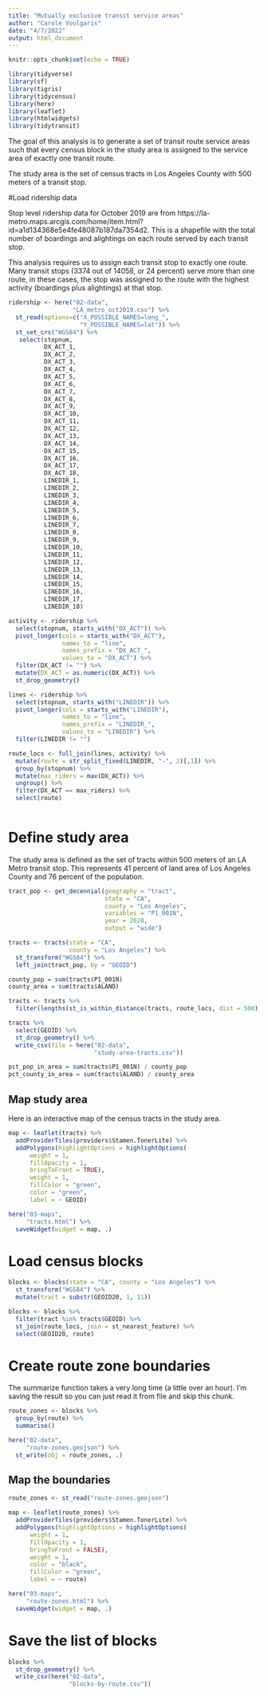 ```yaml
---
title: "Mutually exclusive transit service areas"
author: "Carole Voulgaris"
date: "4/7/2022"
output: html_document
---
```


```r
knitr::opts_chunk$set(echo = TRUE)
```

```r
library(tidyverse)
library(sf)
library(tigris)
library(tidycensus)
library(here)
library(leaflet)
library(htmlwidgets)
library(tidytransit)
```

The goal of this analysis is to generate a set of transit route service areas such that every census block in the study area is assigned to the service area of exactly one transit route.

The study area is the set of census tracts in Los Angeles County with 500 meters of a transit stop.

#Load ridership data

Stop level ridership data for October 2019 are from https://la-metro.maps.arcgis.com/home/item.html?id=a1d134368e5e4fe48087b187da7354d2. This is a shapefile with the total number of boardings and alightings on each route served by each transit stop. 

This analysis requires us to assign each transit stop to exactly one route. Many transit stops (3374 out of 14058, or 24 percent) serve more than one route, in these cases, the stop was assigned to the route with the highest activity (boardings plus alightings) at that stop.

```r
ridership <- here("02-data",
                  "LA_metro_oct2019.csv") %>%
  st_read(options=c("X_POSSIBLE_NAMES=long_",
                    "Y_POSSIBLE_NAMES=lat")) %>%
  st_set_crs("WGS84") %>%
   select(stopnum, 
          DX_ACT_1,
          DX_ACT_2,
          DX_ACT_3,
          DX_ACT_4,
          DX_ACT_5,
          DX_ACT_6,
          DX_ACT_7,
          DX_ACT_8,
          DX_ACT_9,
          DX_ACT_10,
          DX_ACT_11,
          DX_ACT_12,
          DX_ACT_13,
          DX_ACT_14,
          DX_ACT_15,
          DX_ACT_16,
          DX_ACT_17,
          DX_ACT_18,
          LINEDIR_1,
          LINEDIR_2,
          LINEDIR_3,
          LINEDIR_4,
          LINEDIR_5,
          LINEDIR_6,
          LINEDIR_7,
          LINEDIR_8,
          LINEDIR_9,
          LINEDIR_10,
          LINEDIR_11,
          LINEDIR_12,
          LINEDIR_13,
          LINEDIR_14,
          LINEDIR_15,
          LINEDIR_16,
          LINEDIR_17,
          LINEDIR_18) 

activity <- ridership %>%
  select(stopnum, starts_with("DX_ACT")) %>%
  pivot_longer(cols = starts_with("DX_ACT"),
               names_to = "line",
               names_prefix = "DX_ACT_",
               values_to = "DX_ACT") %>%
  filter(DX_ACT != "") %>%
  mutate(DX_ACT = as.numeric(DX_ACT)) %>%
  st_drop_geometry()

lines <- ridership %>%
  select(stopnum, starts_with("LINEDIR")) %>%
  pivot_longer(cols = starts_with("LINEDIR"),
               names_to = "line",
               names_prefix = "LINEDIR_",
               values_to = "LINEDIR") %>%
  filter(LINEDIR != "") 

route_locs <- full_join(lines, activity) %>%
  mutate(route = str_split_fixed(LINEDIR, "-", 2)[,1]) %>%
  group_by(stopnum) %>%
  mutate(max_riders = max(DX_ACT)) %>%
  ungroup() %>%
  filter(DX_ACT == max_riders) %>%
  select(route)
  
```

# Define study area

The study area is defined as the set of tracts within 500 meters of an LA Metro transit stop. This represents 41 percent of land area of Los Angeles County and 76 percent of the population.

```r
tract_pop <- get_decennial(geography = "tract",
                           state = "CA", 
                           county = "Los Angeles",
                           variables = "P1_001N",
                           year = 2020,
                           output = "wide") 

tracts <- tracts(state = "CA", 
                 county = "Los Angeles") %>%
  st_transform("WGS84") %>%
  left_join(tract_pop, by = "GEOID")

county_pop = sum(tracts$P1_001N)
county_area = sum(tracts$ALAND)

tracts <- tracts %>%
  filter(lengths(st_is_within_distance(tracts, route_locs, dist = 500)) > 0)

tracts %>%
  select(GEOID) %>%
  st_drop_geometry() %>%
  write_csv(file = here("02-data",
                        "study-area-tracts.csv"))

pct_pop_in_area = sum(tracts$P1_001N) / county_pop
pct_county_in_area = sum(tracts$ALAND) / county_area
```

## Map study area

Here is an interactive map of the census tracts in the study area.

```r
map <- leaflet(tracts) %>%
  addProviderTiles(providers$Stamen.TonerLite) %>%
  addPolygons(highlightOptions = highlightOptions(
      weight = 1,
      fillOpacity = 1,
      bringToFront = TRUE),
      weight = 1,
      fillColor = "green",
      color = "green",
      label = ~ GEOID)

here("03-maps",
     "tracts.html") %>%  
  saveWidget(widget = map, .)
```

# Load census blocks

```r
blocks <- blocks(state = "CA", county = "Los Angeles") %>%
  st_transform("WGS84") %>%
  mutate(tract = substr(GEOID20, 1, 11))

blocks <- blocks %>%
  filter(tract %in% tracts$GEOID) %>%
  st_join(route_locs, join = st_nearest_feature) %>%
  select(GEOID20, route) 
```

# Create route zone boundaries

The summarize function takes a very long time (a little over an hour). I'm saving the result so you can just read it from file and skip this chunk.

```r
route_zones <- blocks %>%
  group_by(route) %>%
  summarise()

here("02-data",
     "route-zones.geojson") %>%  
  st_write(obj = route_zones, .)
```


## Map the boundaries

```r
route_zones <- st_read("route-zones.geojson")

map <- leaflet(route_zones) %>%
  addProviderTiles(providers$Stamen.TonerLite) %>%
  addPolygons(highlightOptions = highlightOptions(
      weight = 1,
      fillOpacity = 1,
      bringToFront = FALSE),
      weight = 1,
      color = "black",
      fillColor = "green",
      label = ~ route) 

here("03-maps",
     "route-zones.html") %>%  
  saveWidget(widget = map, .)
```

# Save the list of blocks

```r
blocks %>%
  st_drop_geometry() %>%
  write_csv(here("02-data",
                 "blocks-by-route.csv"))
```

